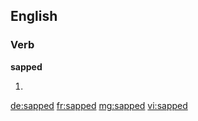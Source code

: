 ==English==

===Verb===
'''sapped'''

# {{past of|sap}}

[[de:sapped]]
[[fr:sapped]]
[[mg:sapped]]
[[vi:sapped]]